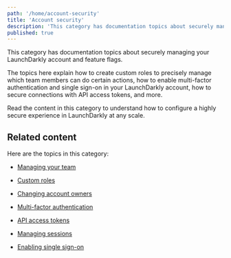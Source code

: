```yaml
---
path: '/home/account-security'
title: 'Account security'
description: 'This category has documentation topics about securely managing your LaunchDarkly account and feature flags.'
published: true
---
```


This category has documentation topics about securely managing your LaunchDarkly account and feature flags.

The topics here explain how to create custom roles to precisely manage which team members can do certain actions, how to enable multi-factor authentication and single sign-on in your LaunchDarkly account, how to secure connections with API access tokens, and more.

Read the content in this category to understand how to configure a highly secure experience in LaunchDarkly at any scale.


## Related content

Here are the topics in this category:

- [Managing your team](/home/account-security/managing-your-team) 

- [Custom roles](/home/account-security/custom-roles) 

- [Changing account owners](/home/account-security/account-owners)

- [Multi-factor authentication](/home/account-security/mfa) 

- [API access tokens](/home/account-security/api-access-tokens) 

- [Managing sessions](/home/account-security/managing-sessions) 

- [Enabling single sign-on](/home/account-security/sso) 

